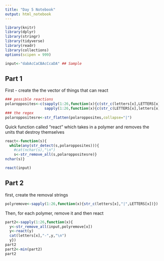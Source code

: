 ```yaml
---
title: "Day 5 Notebook"
output: html_notebook
---
```


```r
library(knitr)
library(dplyr)
library(stringr)
library(tidyverse)
library(readr)
library(collections)
options(scipen = 999)
```

```r
input<-"dabAcCaCBAcCcaDA" ## Sample
```


## Part 1

First - create the the vector of things that can react
```r
### possible reactions
polaropposites<-c(sapply(1:26,function(x){c(str_c(letters[x],LETTERS[x]))}),
                  sapply(1:26,function(x){c(str_c(LETTERS[x],letters[x]))}))
### the regex
polaroppositesre<-str_flatten(polaropposites,collapse="|")

```

Quick function called "react" which takes in a polymer and removes the units that destroy themselves

```r
react<-function(s){
  while(any(str_detect(s,polaropposites))){
    #cat(nchar(s),"\n")
    s<-str_remove_all(s,polaroppositesre)}
nchar(s)}
```


```r
react(input)
```

## Part 2
first, create the removal strings
```r
polyremove<-sapply(1:26,function(x){str_c(letters[x],"|",LETTERS[x])})
```

Then, for each polymer, remove it and then react

```r
part2<-sapply(1:26,function(x){
  y<-str_remove_all(input,polyremove[x])
  y<-react(y)
  cat(letters[x],"-",y,"\n")
  y})
part2
part2<-min(part2)
part2
```

